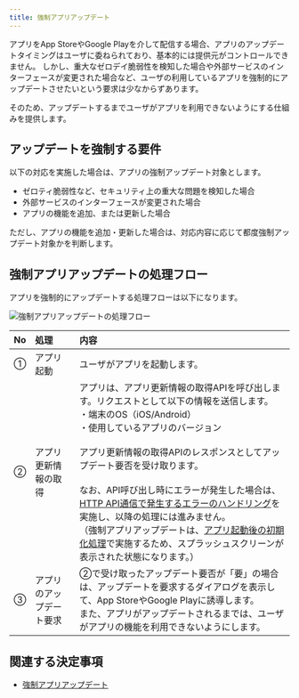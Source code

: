 ```yaml
---
title: 強制アプリアップデート
---
```


アプリをApp StoreやGoogle Playを介して配信する場合、アプリのアップデートタイミングはユーザに委ねられており、基本的には提供元がコントロールできません。
しかし、重大なゼロデイ脆弱性を検知した場合や外部サービスのインターフェースが変更された場合など、ユーザの利用しているアプリを強制的にアップデートさせたいという要求は少なからずあります。

そのため、アップデートするまでユーザがアプリを利用できないようにする仕組みを提供します。

## アップデートを強制する要件

以下の対応を実施した場合は、アプリの強制アップデート対象とします。

- ゼロティ脆弱性など、セキュリティ上の重大な問題を検知した場合
- 外部サービスのインターフェースが変更された場合
- アプリの機能を追加、または更新した場合

ただし、アプリの機能を追加・更新した場合は、対応内容に応じて都度強制アップデート対象かを判断します。

## 強制アプリアップデートの処理フロー

アプリを強制的にアップデートする処理フローは以下になります。

![強制アプリアップデートの処理フロー](forced-app-updates-architecture.drawio.png)

| No | 処理           | 内容                                                                                                                                                                                                                                                                                                                                                                                  |
|:---|:-------------|:------------------------------------------------------------------------------------------------------------------------------------------------------------------------------------------------------------------------------------------------------------------------------------------------------------------------------------------------------------------------------------|
| ①  | アプリ起動        | ユーザがアプリを起動します。                                                                                                                                                                                                                                                                                                                                                                      |
| ②  | アプリ更新情報の取得   | アプリは、アプリ更新情報の取得APIを呼び出します。リクエストとして以下の情報を送信します。<br/>・端末のOS（iOS/Android）<br/>・使用しているアプリのバージョン<br/><br/>アプリ更新情報の取得APIのレスポンスとしてアップデート要否を受け取ります。<br/><br/>なお、API呼び出し時にエラーが発生した場合は、[HTTP API通信で発生するエラーのハンドリング](../http-api/http-api-error-handling.mdx)を実施し、以降の処理には進みません。<br/>（強制アプリアップデートは、[アプリ起動後の初期化処理](../life-cycle-management/initialization.mdx)で実施するため、スプラッシュスクリーンが表示された状態になります。） |
| ③  | アプリのアップデート要求 | ②で受け取ったアップデート要否が「要」の場合は、アップデートを要求するダイアログを表示して、App StoreやGoogle Playに誘導します。<br/>また、アプリがアップデートされるまでは、ユーザがアプリの機能を利用できないようにします。                                                                                                                                                                                                                                                         |

## 関連する決定事項

- [強制アプリアップデート](../../decisions/adr-016-forced-app-updates.mdx)
